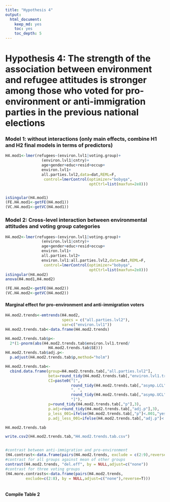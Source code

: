```yaml
---
title: "Hypothesis 4"
output: 
  html_document: 
    keep_md: yes
    toc: yes
    toc_depth: 5
---
```


\newpage



# Hypothesis 4: The strength of the association between environment and refugee attitudes is stronger among those who voted for pro-environment or anti-immigration parties in the previous national elections

### Model 1: without interactions (only main effects, combine H1 and H2 final models in terms of predictors)

```r
H4.mod1<-lmer(refugees~(environ.lvl1|voting.group)+
                (environ.lvl1|cntry)+
                age+gender+educ+resid+occup+
                environ.lvl1+
                all.parties.lvl2,data=dat,REML=F,
                 control=lmerControl(optimizer="bobyqa",
                                     optCtrl=list(maxfun=2e8)))


isSingular(H4.mod1)
(FE.H4.mod1<-getFE(H4.mod1))
(VC.H4.mod1<-getVC(H4.mod1))


```

\newpage

### Model 2: Cross-level interaction between environmental attitudes and voting group categories

```r
H4.mod2<-lmer(refugees~(environ.lvl1|voting.group)+
                (environ.lvl1|cntry)+
                age+gender+educ+resid+occup+
                environ.lvl1+
                all.parties.lvl2+
                environ.lvl1:all.parties.lvl2,data=dat,REML=F,
                 control=lmerControl(optimizer="bobyqa",
                                     optCtrl=list(maxfun=2e8)))
isSingular(H4.mod2)
anova(H4.mod1,H4.mod2)

(FE.H4.mod2<-getFE(H4.mod2))
(VC.H4.mod2<-getVC(H4.mod2))

```

\newpage

#### Marginal effect for pro-environment and anti-immigration voters

```r
H4.mod2.trends<-emtrends(H4.mod2,
                         specs = c("all.parties.lvl2"),
                         var=c("environ.lvl1"))
H4.mod2.trends.tab<-data.frame(H4.mod2.trends)

H4.mod2.trends.tab$p<-
  2*(1-pnorm(abs(H4.mod2.trends.tab$environ.lvl1.trend/
                   H4.mod2.trends.tab$SE)))
H4.mod2.trends.tab$adj.p<-
  p.adjust(H4.mod2.trends.tab$p,method="holm")

H4.mod2.trends.tab<-
  cbind.data.frame(group=H4.mod2.trends.tab[,"all.parties.lvl2"],
                   beta=round_tidy(H4.mod2.trends.tab[,"environ.lvl1.trend"],2),
                   CI=paste0("[",
                             round_tidy(H4.mod2.trends.tab[,"asymp.LCL"],2),
                             ", ",
                             round_tidy(H4.mod2.trends.tab[,"asymp.UCL"],2),
                             "]"),
                   p=round_tidy(H4.mod2.trends.tab[,"p"],3),
                   p.adj=round_tidy(H4.mod2.trends.tab[,"adj.p"],3),
                   p_less_001=ifelse(H4.mod2.trends.tab[,"p"]<.001,"yes","no"),
                   p.adj_less_001=ifelse(H4.mod2.trends.tab[,"adj.p"]<.001,"yes","no"))

H4.mod2.trends.tab

write.csv2(H4.mod2.trends.tab,"H4.mod2.trends.tab.csv")


#contrast between anti-immigration and pro-environment
(H4.contrast<-data.frame(pairs(H4.mod2.trends, exclude = c(2:9),reverse=T)))
#contrast for all groups against mean of other groups
contrast(H4.mod2.trends, "del.eff", by = NULL,adjust=c("none"))
#contrast for three voting groups
(H4.more.contrasts<-data.frame(pairs(H4.mod2.trends, 
         exclude=c(2:8), by = NULL,adjust=c("none"),reverse=T)))



```



\newpage

#### Compile Table 2

```r
```
